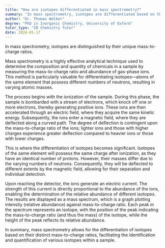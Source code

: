 ```yaml
---
title: "How are isotopes differentiated in mass spectrometry?"
summary: "In mass spectrometry, isotopes are differentiated based on their distinct mass-to-charge ratios."
author: "Dr. Thomas Walker"
degree: "PhD in Inorganic Chemistry, University of Oxford"
tutor_type: "IB Chemistry Tutor"
date: 2024-01-17
---
```


In mass spectrometry, isotopes are distinguished by their unique mass-to-charge ratios.

Mass spectrometry is a highly effective analytical technique used to determine the composition and quantity of chemicals in a sample by measuring the mass-to-charge ratio and abundance of gas-phase ions. This method is particularly valuable for differentiating isotopes—atoms of the same element that possess different numbers of neutrons, resulting in varying atomic masses.

The process begins with the ionization of the sample. During this phase, the sample is bombarded with a stream of electrons, which knock off one or more electrons, thereby generating positive ions. These ions are then accelerated through an electric field, where they acquire the same kinetic energy. Subsequently, the ions enter a magnetic field, where they are deflected along a curved path. The degree of deflection is contingent upon the mass-to-charge ratio of the ions; lighter ions and those with higher charges experience greater deflection compared to heavier ions or those with lower charges.

This is where the differentiation of isotopes becomes significant. Isotopes of the same element will possess the same charge after ionization, as they have an identical number of protons. However, their masses differ due to the varying numbers of neutrons. Consequently, they will be deflected to different extents by the magnetic field, allowing for their separation and individual detection.

Upon reaching the detector, the ions generate an electric current. The strength of this current is directly proportional to the abundance of the ions, enabling the determination of the relative abundance of different isotopes. The results are displayed as a mass spectrum, which is a graph plotting intensity (relative abundance) against mass-to-charge ratio. Each peak in the spectrum represents an isotope, with the position of the peak indicating the mass-to-charge ratio (and thus the mass) of the isotope, while the height of the peak reflects its relative abundance.

In summary, mass spectrometry allows for the differentiation of isotopes based on their distinct mass-to-charge ratios, facilitating the identification and quantification of various isotopes within a sample.
    